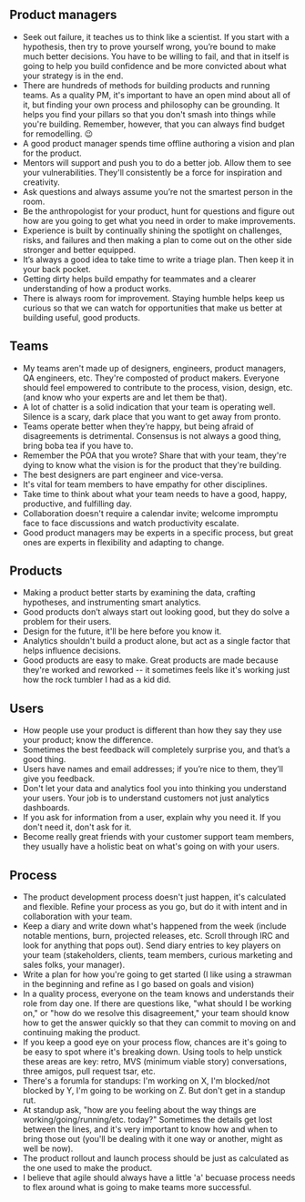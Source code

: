 ## Product managers

- Seek out failure, it teaches us to think like a scientist. If you start with a hypothesis, then try to prove yourself wrong, you’re bound to make much better decisions. You have to be willing to fail, and that in itself is going to help you build confidence and be more convicted about what your strategy is in the end.
- There are hundreds of methods for building products and running teams. As a quality PM, it's important to have an open mind about all of it, but finding your own process and philosophy can be grounding. It helps you find your pillars so that you don't smash into things while you're building. Remember, however, that you can always find budget for remodelling. 😉
- A good product manager spends time offline authoring a vision and plan for the product.
- Mentors will support and push you to do a better job. Allow them to see your vulnerabilities. They'll consistently be a force for inspiration and creativity.
- Ask questions and always assume you’re not the smartest person in the room.
- Be the anthropologist for your product, hunt for questions and figure out how are you going to get what you need in order to make improvements.
- Experience is built by continually shining the spotlight on challenges, risks, and failures and then making a plan to come out on the other side stronger and better equipped.
- It’s always a good idea to take time to write a triage plan. Then keep it in your back pocket.
- Getting dirty helps build empathy for teammates and a clearer understanding of how a product works.
- There is always room for improvement. Staying humble helps keep us curious so that we can watch for opportunities that make us better at building useful, good products.

## Teams

- My teams aren't made up of designers, engineers, product managers, QA engineers, etc. They're composted of product makers. Everyone should feel empowered to contribute to the process, vision, design, etc. (and know who your experts are and let them be that).
- A lot of chatter is a solid indication that your team is operating well. Silence is a scary, dark place that you want to get away from pronto.
- Teams operate better when they’re happy, but being afraid of disagreements is detrimental. Consensus is not always a good thing, bring boba tea if you have to.
- Remember the POA that you wrote? Share that with your team, they're dying to know what the vision is for the product that they're building.
- The best designers are part engineer and vice-versa.
- It's vital for team members to have empathy for other disciplines.
- Take time to think about what your team needs to have a good, happy, productive, and fulfilling day.
- Collaboration doesn't require a calendar invite; welcome impromptu face to face discussions and watch productivity escalate.
- Good product managers may be experts in a specific process, but great ones are experts in flexibility and adapting to change.

## Products

- Making a product better starts by examining the data, crafting hypotheses, and instrumenting smart analytics.
- Good products don’t always start out looking good, but they do solve a problem for their users.
- Design for the future, it'll be here before you know it.
- Analytics shouldn't build a product alone, but act as a single factor that helps influence decisions.
- Good products are easy to make. Great products are made because they're worked and reworked -- it sometimes feels like it's working just how the rock tumbler I had as a kid did.

## Users

- How people use your product is different than how they say they use your product; know the difference.
- Sometimes the best feedback will completely surprise you, and that’s a good thing.
- Users have names and email addresses; if you’re nice to them, they’ll give you feedback.
- Don't let your data and analytics fool you into thinking you understand your users. Your job is to understand customers not just analytics dashboards.
- If you ask for information from a user, explain why you need it. If you don't need it, don't ask for it.
- Become really great friends with your customer support team members, they usually have a holistic beat on what's going on with your users.

## Process

- The product development process doesn't just happen, it's calculated and flexible. Refine your process as you go, but do it with intent and in collaboration with your team.
- Keep a diary and write down what's happened from the week (include notable mentions, burn, projected releases, etc. Scroll through IRC and look for anything that pops out). Send diary entries to key players on your team (stakeholders, clients, team members, curious marketing and sales folks, your manager).
- Write a plan for how you're going to get started (I like using a strawman in the beginning and refine as I go based on goals and vision)
- In a quality process, everyone on the team knows and understands their role from day one. If there are questions like, "what should I be working on," or "how do we resolve this disagreement," your team should know how to get the answer quickly so that they can commit to moving on and continuing making the product.
- If you keep a good eye on your process flow, chances are it's going to be easy to spot where it's breaking down. Using tools to help unstick these areas are key: retro, MVS (minimum viable story) conversations, three amigos, pull request tsar, etc.
- There's a forumla for standups: I'm working on X, I'm blocked/not blocked by Y, I'm going to be working on Z. But don't get in a standup rut.
- At standup ask, "how are you feeling about the way things are working/going/running/etc. today?" Sometimes the details get lost between the lines, and it's very important to know how and when to bring those out (you'll be dealing with it one way or another, might as well be now).
- The product rollout and launch process should be just as calculated as the one used to make the product.
- I believe that agile should always have a little 'a' becuase process needs to flex around what is going to make teams more successful.
